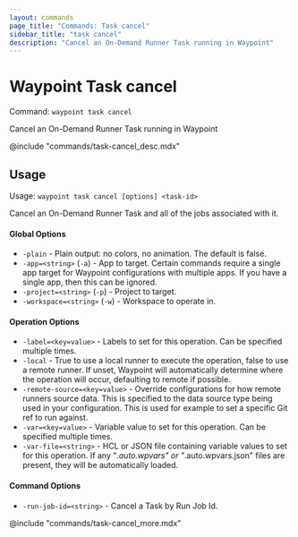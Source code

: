 ```yaml
---
layout: commands
page_title: "Commands: Task cancel"
sidebar_title: "task cancel"
description: "Cancel an On-Demand Runner Task running in Waypoint"
---
```


# Waypoint Task cancel

Command: `waypoint task cancel`

Cancel an On-Demand Runner Task running in Waypoint

@include "commands/task-cancel_desc.mdx"

## Usage

Usage: `waypoint task cancel [options] <task-id>`


  Cancel an On-Demand Runner Task and all of the jobs associated with it.

#### Global Options

- `-plain` - Plain output: no colors, no animation. The default is false.
- `-app=<string>` (`-a`) - App to target. Certain commands require a single app target for Waypoint configurations with multiple apps. If you have a single app, then this can be ignored.
- `-project=<string>` (`-p`) - Project to target.
- `-workspace=<string>` (`-w`) - Workspace to operate in.

#### Operation Options

- `-label=<key=value>` - Labels to set for this operation. Can be specified multiple times.
- `-local` - True to use a local runner to execute the operation, false to use a remote runner. 
If unset, Waypoint will automatically determine where the operation will occur, 
defaulting to remote if possible.
- `-remote-source=<key=value>` - Override configurations for how remote runners source data. This is specified to the data source type being used in your configuration. This is used for example to set a specific Git ref to run against.
- `-var=<key=value>` - Variable value to set for this operation. Can be specified multiple times.
- `-var-file=<string>` - HCL or JSON file containing variable values to set for this operation. If any "*.auto.wpvars" or "*.auto.wpvars.json" files are present, they will be automatically loaded.

#### Command Options

- `-run-job-id=<string>` - Cancel a Task by Run Job Id.

@include "commands/task-cancel_more.mdx"

